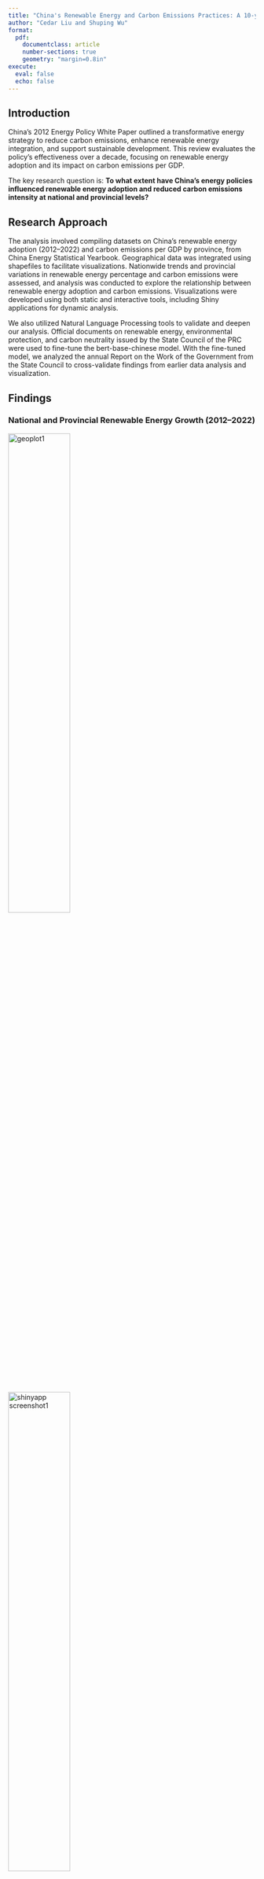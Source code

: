 ```yaml
---
title: "China's Renewable Energy and Carbon Emissions Practices: A 10-year Review on China's Energy Policy White Paper 2012"
author: "Cedar Liu and Shuping Wu" 
format: 
  pdf:
    documentclass: article
    number-sections: true
    geometry: "margin=0.8in"
execute:
  eval: false
  echo: false
---
```

## Introduction

China’s 2012 Energy Policy White Paper outlined a transformative energy strategy to reduce carbon emissions, enhance renewable energy integration, and support sustainable development. This review evaluates the policy’s effectiveness over a decade, focusing on renewable energy adoption and its impact on carbon emissions per GDP.

The key research question is: **To what extent have China's energy policies influenced renewable energy adoption and reduced carbon emissions intensity at national and provincial levels?**

## Research Approach

The analysis involved compiling datasets on China's renewable energy adoption (2012–2022) and carbon emissions per GDP by province, from China Energy Statistical Yearbook. Geographical data was integrated using shapefiles to facilitate visualizations. Nationwide trends and provincial variations in renewable energy percentage and carbon emissions were assessed, and analysis was conducted to explore the relationship between renewable energy adoption and carbon emissions. Visualizations were developed using both static and interactive tools, including Shiny applications for dynamic analysis.

We also utilized Natural Language Processing tools to validate and deepen our analysis. Official documents on renewable energy, environmental protection, and carbon neutrality issued by the State Council of the PRC were used to fine-tune the bert-base-chinese model.
With the fine-tuned model, we analyzed the annual Report on the Work of the Government from the State Council to cross-validate findings from earlier data analysis and visualization.


## Findings

### National and Provincial Renewable Energy Growth (2012–2022)
![geoplot1](./pictures/visualization6.png){width=50%}
![shinyapp screenshot1](./pictures/Screenshot1.png){width=50%}


**Renewable energy adoption increased steadily over the decade, driven primarily by hydropower and solar energy expansion.** 
The share of renewable energy rose from 4.40% in 2012 to 18.10% in 2022, achieving significant policy targets set in 2012. This growth highlights the effectiveness of centralized investments in hydropower and solar energy and underscores the importance of continuing subsidies and grid development to support renewables.

**The geograph shows regional disparities and outliers reveal underlying complexities.**
For example, Qinghai, Tibet, and Gansu stand out with the darkest green shades, reflecting the highest average renewable energy percentages due to abundant natural resources like hydropower and solar energy. Coastal provinces such as Zhejiang, Guangdong, and Fujian exhibit moderate renewable energy adoption, constrained by their significant industrial bases that limit the share of renewables compared to total energy consumption. In contrast, eastern provinces like Shanghai, Jiangsu, and Shandong are among the lightest-shaded regions, indicating lower average renewable energy percentages due to their heavy reliance on fossil fuels to meet the demands of dense urban and industrial populations.


### Relationship Between Renewable Energy and Carbon Emissions per GDP
![scatterplot](./pictures/visualization4.png){width=70%}

![geoplot2](./pictures/visualization7.png){width=50%}
![shinyapp screenshot2](./pictures/Screenshot2.png){width=50%}

**There's a steady decline in carbon emissions per unit of GDP from 2012 to 2022, marking a 35.39% reduction over the period.**
This trend signifies progress in decoupling economic growth from carbon emissions, indicating a more energy-efficient economy. The increased share of renewable energy has contributed significantly to this decline, showcasing the effectiveness of policy interventions aimed at energy efficiency and clean energy transition.

**The geograph shows the same regional disparities as the energy one.** 
Inner Mongolia, Shanxi, and Ningxia exhibit the darkest red shades, signifying the highest carbon emissions per GDP. These provinces are known for their reliance on coal mining and thermal power generation, which contribute to higher carbon intensity. Southern and coastal provinces such as Guangdong, Zhejiang, and Fujian feature lighter red shades, reflecting better carbon efficiency. These provinces benefit from nuclear energy integration and energy-efficient industrial practices. These provinces are also the outliers in the scatterplot.

### Sentiment Analysis on the State Council Report
![NLP analysis](./pictures/visualization5.png){width=50%}

The sentiment scores over the years correspond closely to our previous findings in the data visualization phase, confirming the increasing focus on energy-related topics and policies. While the slight drops in 2021 and 2022 might seem concerning, these can be attributed to the COVID-19 outbreak, as the government reports understandably allocated significant attention to pandemic response and recovery efforts, thereby reducing the emphasis on energy-related content during these years.

## Policy Implications

The significant progress in renewable energy expansion across most provinces validates the effectiveness of China’s nationwide energy policies. However, tailored strategies are essential to address the challenges faced by low-performing provinces, particularly those heavily reliant on coal. Targeted policies and incentives can help these regions transition to renewable energy, reducing dependency on fossil fuels.

Geographical factors have also played a role, with coastal provinces leveraging nuclear energy more effectively due to their natural advantages. This underscores the need for region-specific planning and incentives to address provincial disparities. Overall, these findings highlight renewable energy as a viable pathway to carbon efficiency, supporting the scaling up of renewables to meet international climate commitments. While China’s policies have successfully fostered renewable energy adoption and reduced carbon intensity, enhanced support for lagging regions and diversification of renewable energy types will be crucial for sustaining progress.

## Future Directions

- Develop finer-grained data on renewable energy types (e.g., wind, solar).
- Incorporate economic and industrial variables for a more nuanced analysis.
- Explore offshore wind and distributed solar energy as emerging areas.
- Increase investment in grid modernization to accommodate renewable sources.
- Integrate Shiny applications for global comparisons and predictive modeling.